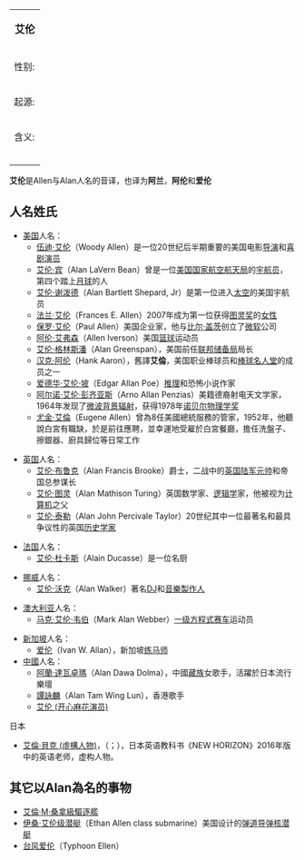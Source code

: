 {| class="infobox bordered" style="width: 25em; text-align: left; font-size: 90%;"
|-
| colspan="2" style="text-align:center; font-size: large;" | '''艾伦'''
|- 
! 性别:
| 男性
|- 
! 起源:
| 希伯來
|- 
! 含义:
| 巍然的高山，受神启示的
|- 
| colspan="2" style="font-size: smaller;" | {{{footnotes|}}}
|}
'''艾伦'''是Allen与Alan人名的音译，也译为'''阿兰'''，'''阿伦'''和'''爱伦'''

==人名姓氏==
*[[美国|美国]]人名：
**[[伍迪·艾伦|伍迪·艾伦]]（Woody Allen）是一位20世纪后半期重要的美国电影[[导演|导演]]和[[喜剧演员|喜剧演员]]
**[[艾伦·宾|艾伦·宾]]（Alan LaVern Bean）曾是一位[[美国国家航空航天局|美国国家航空航天局]]的[[宇航员|宇航员]]，第四个踏上[[月球|月球]]的人
**[[艾伦·谢泼德|艾伦·谢泼德]]（Alan Bartlett Shepard, Jr）是第一位进入[[太空|太空]]的美国宇航员
**[[法兰·艾伦|法兰·艾伦]]（Frances E. Allen）2007年成为第一位获得[[图灵奖|图灵奖]]的[[女性|女性]]
**[[保罗·艾伦|保罗·艾伦]]（Paul Allen）美国企业家，他与[[比尔·盖茨|比尔·盖茨]]创立了[[微软|微软]]公司
**[[阿伦·艾弗森|阿伦·艾弗森]]（Allen Iverson）美国[[篮球|篮球]]运动员
**[[艾伦·格林斯潘|艾伦·格林斯潘]]（Alan Greenspan），美国前任[[联邦储备局|联邦储备局]]局长
**[[汉克·阿伦|汉克·阿伦]]（Hank Aaron），舊譯'''艾倫'''，美国职业棒球员和[[棒球名人堂|棒球名人堂]]的成员之一
**[[爱德华·艾伦·坡|爱德华·艾伦·坡]]（Edgar Allan Poe）[[推理|推理]]和恐怖小说作家
**[[阿诺·彭齐亚斯|阿尔诺·艾伦·彭齐亚斯]]（Arno Allan Penzias）美籍德裔射电天文学家，1964年发现了[[微波背景辐射|微波背景辐射]]，获得1978年[[诺贝尔物理学奖|诺贝尔物理学奖]]
**[[尤金·艾倫|尤金·艾倫]]（Eugene Allen）曾為8任美國總統服務的管家，1952年，他聽說白宮有職缺，於是前往應聘，並幸運地受雇於白宮餐廳，擔任洗盤子、擦銀器、廚具歸位等日常工作

*[[英国|英国]]人名：
**[[艾伦·布鲁克|艾伦·布鲁克]]（Alan Francis Brooke）爵士，二战中的[[英国陆军元帅|英国陆军元帅]]和帝国总参谋长
**[[艾伦·图灵|艾伦·图灵]]（Alan Mathison Turing）英国数学家、[[逻辑学|逻辑学]]家，他被视为[[计算机|计算机]]之父
**[[艾伦·泰勒|艾伦·泰勒]]（Alan John Percivale Taylor）20世纪其中一位最著名和最具争议性的英国[[历史学家|历史学家]]

*[[法国|法国]]人名：
**[[艾伦·杜卡斯|艾伦·杜卡斯]]（Alain Ducasse）是一位名厨

*[[挪威|挪威]]人名：
**[[艾伦·沃克|艾伦·沃克]]（Alan Walker）著名[[唱片騎師|DJ]]和[[音樂製作人|音樂製作人]]

*[[澳大利亚|澳大利亚]]人名：
**[[马克·韦伯|马克·艾伦·韦伯]]（Mark Alan Webber）[[一级方程式赛车|一级方程式赛车]]运动员

*[[新加坡|新加坡]]人名：
**[[爱伦|爱伦]]（Ivan W. Allan），新加坡[[练马师|练马师]]
*[[中國|中國]]人名：
**[[阿蘭·達瓦卓瑪|阿蘭·達瓦卓瑪]]（Alan Dawa Dolma），中國[[藏族|藏族]]女歌手，活躍於日本流行樂壇
**[[譚詠麟|譚詠麟]]（Alan Tam Wing Lun），香港歌手
**[[艾伦_(开心麻花演员)|艾伦 (开心麻花演员)]]

;日本
*[[艾倫·貝克_(虛構人物)|艾倫·貝克 (虛構人物)]]，（{{lang|en|Ellen Baker}}；{{lang-ja|エレン・ベーカー}}），日本英语教科书《NEW HORIZON》2016年版中的英语老师，虚构人物。

==其它以Alan為名的事物==
*[[艾倫·M·桑拿級驅逐艦|艾倫·M·桑拿級驅逐艦]]
*[[伊桑·艾伦级潜艇|伊桑·艾伦级潜艇]]（Ethan Allen class submarine）美国设计的[[弹道导弹|弹道导弹]][[核潜艇|核潜艇]]
*[[台风爱伦|台风爱伦]]（Typhoon Ellen）

{{disambig|Cat=二字譯名消歧義}}